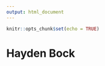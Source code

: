 ```yaml
---
output: html_document
---
```


```r
knitr::opts_chunk$set(echo = TRUE)
```

# Hayden Bock

